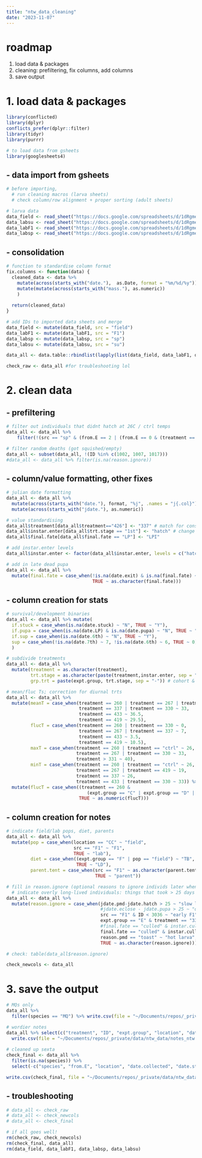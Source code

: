 ```yaml
---
title: "ntw_data_cleaning"
date: "2023-11-07"
---
```


# roadmap

1. load data & packages
2. cleaning: prefiltering, fix columns, add columns
3. save output

# 1. load data & packages
```r
library(conflicted)
library(dplyr)
conflicts_prefer(dplyr::filter)
library(tidyr)
library(purrr)

# to load data from gsheets
library(googlesheets4)
```

## - data import from gsheets

```r
# before importing,
  # run cleaning macros (larva sheets)
  # check column/row alignment + proper sorting (adult sheets)

# larva data
data_field <- read_sheet("https://docs.google.com/spreadsheets/d/1dRgmeeCW1Ou5ayrtXnEL6NBKLB3Leo9ZHec7Y9AFhm0/edit#gid=188618561", sheet = "june field", col_types = "c")
data_labsu <- read_sheet("https://docs.google.com/spreadsheets/d/1dRgmeeCW1Ou5ayrtXnEL6NBKLB3Leo9ZHec7Y9AFhm0/edit#gid=188618561", sheet="june 2023 lab", col_types = "c")
data_labF1 <- read_sheet("https://docs.google.com/spreadsheets/d/1dRgmeeCW1Ou5ayrtXnEL6NBKLB3Leo9ZHec7Y9AFhm0/edit#gid=188618561", sheet="lab F1", col_types = "c")
data_labsp <- read_sheet("https://docs.google.com/spreadsheets/d/1dRgmeeCW1Ou5ayrtXnEL6NBKLB3Leo9ZHec7Y9AFhm0/edit#gid=188618561", sheet="consolidated + tidyed", col_types = "c")
```

## - consolidation

```r
# function to standardise column format
fix.columns <- function(data) {
  cleaned_data <- data %>%
    mutate(across(starts_with("date."),  as.Date, format = "%m/%d/%y")) %>%
    mutate(mutate(across(starts_with("mass."), as.numeric))
    )
  
  return(cleaned_data)
}

# add IDs to imported data sheets and merge
data_field <- mutate(data_field, src = "field")
data_labF1 <- mutate(data_labF1, src = "F1")
data_labsp <- mutate(data_labsp, src = "sp")
data_labsu <- mutate(data_labsu, src = "su")

data_all <- data.table::rbindlist(lapply(list(data_field, data_labF1, data_labsp, data_labsu), fix.columns), fill = T)

check_raw <- data_all #for troubleshooting lol
```


# 2. clean data

## - prefiltering
```r
# filter out individuals that didnt hatch at 26C / ctrl temps
data_all <- data_all %>%
    filter(!(src == "sp" & (from.E == 2 | (from.E == 0 & (treatment == 337 | treatment == 330 | treatment == 267)))))

# filter random deaths (got squished/empty)
data_all <- subset(data_all, !(ID %in% c(1002, 1007, 1017)))
#data_all <- data_all %>% filter(is.na(reason.ignore))
```

## - column/value formatting, other fixes
```r
# julian date formatting
data_all <- data_all %>%
  mutate(across(starts_with("date."), format, "%j", .names = "j{.col}")) %>%
  mutate(across(starts_with("jdate."), as.numeric))

# value standardising
data_all$treatment[data_all$treatment=="426"] <- "337" # match for consistency
data_all$instar.enter[data_all$trt.stage == "1st"] <- "hatch" # change field 1sts to hatchlings
data_all$final.fate[data_all$final.fate == "LP"] <- "LPI"

# add instar.enter levels
data_all$instar.enter <- factor(data_all$instar.enter, levels = c("hatch", "1st", "3rd", "4th"))

# add in late dead pupa
data_all <- data_all %>%
  mutate(final.fate = case_when(!is.na(date.exit) & is.na(final.fate) ~ "pupa",
                                TRUE ~ as.character(final.fate)))
```

## - column creation for stats
```r
# survival/development binaries
data_all <- data_all %>% mutate(
  if.stuck = case_when(is.na(date.stuck) ~ "N", TRUE ~ "Y"),
  if.pupa = case_when(is.na(date.LP) & is.na(date.pupa) ~ "N", TRUE ~ "Y"),
  if.sup = case_when(is.na(date.6th) ~ "N", TRUE ~ "Y"),
  sup = case_when(!is.na(date.7th) ~ 7, !is.na(date.6th) ~ 6, TRUE ~ 0) # type of sup
  )

# subdivide treatments
data_all <- data_all %>%
  mutate(treatment = as.character(treatment),
         trt.stage = as.character(paste(treatment,instar.enter, sep = "-")), # treatment @ instar
         grp.trt = paste(expt.group, trt.stage, sep = "-")) # cohort & treatment

# mean/fluc Ts; correction for diurnal trts
data_all <- data_all %>%
  mutate(meanT = case_when(treatment == 260 | treatment == 267 | treatment == "ctrl" ~ 26,
                           treatment == 337 | treatment == 330 ~ 33,
                           treatment == 433 ~ 36.5,
                           treatment == 419 ~ 29.5),
         flucT = case_when(treatment == 260 | treatment == 330 ~ 0,
                           treatment == 267 | treatment == 337 ~ 7,
                           treatment == 433 ~ 3.5,
                           treatment == 419 ~ 10.5),
         maxT = case_when(treatment == 260 | treatment == "ctrl" ~ 26,
                          treatment == 267 | treatment == 330 ~ 33,
                          treatment > 331 ~ 40),
         minT = case_when(treatment == 260 | treatment == "ctrl" ~ 26,
                          treatment == 267 | treatment == 419 ~ 19,
                          treatment == 337 ~ 26,
                          treatment == 433 | treatment == 330 ~ 33)) %>%
  mutate(flucT = case_when((treatment == 260 & 
                              (expt.group == "C" | expt.group == "D" | expt.group == "E" | expt.group == "F" | expt.group == "G" | expt.group == "H")) ~ 2.5,
                           TRUE ~ as.numeric(flucT)))
```

## - column creation for notes
```r
# indicate field/lab pops, diet, parents
data_all <- data_all %>%
  mutate(pop = case_when(location == "CC" ~ "field",
                         src == "F1" ~ "F1",
                         TRUE ~ "lab"),
         diet = case_when((expt.group == "F" | pop == "field") ~ "TB",
                          TRUE ~ "LD"),
         parent.tent = case_when(src == "F1" ~ as.character(parent.tent),
                                 TRUE ~ "parent"))

# fill in reason.ignore (optional reasons to ignore individs later when graphing/stats/etc)
  # indicate overly long-lived individuals: things that took > 25 days to die
data_all <- data_all %>% 
  mutate(reason.ignore = case_when(jdate.pmd-jdate.hatch > 25 ~ "slow larva",
                                   #jdate.eclose - jdate.pupa > 25 ~ "diapaused?",
                                   src == "F1" & ID < 3036 ~ "early F1",
                                   expt.group == "E" & treatment == "337" & ID < 247 ~ "early field",
                                   #final.fate == "culled" & instar.culled == "pupa" ~ "winter culling",
                                   final.fate == "culled" & instar.culled != "pupa" ~ "culled larva",
                                   reason.pmd == "toast" ~ "hot larva",
                                   TRUE ~ as.character(reason.ignore)))

# check: table(data_all$reason.ignore)

check_newcols <- data_all
```

# 3. save the output

```r
# MQs only
data_all %>% 
  filter(species == "MQ") %>% write.csv(file = "~/Documents/repos/_private/data/ntw_data/clean-MQs.csv", row.names = FALSE)

# wordier notes
data_all %>% select(c("treatment", "ID", "expt.group", "location", "date.collected", "date.stuck", "time.in.approx", "dv", "mass.died", "pupa.deformities", "notes", "reason.pmd", "reason.ignore", ends_with(".stuck"), ends_with(".culled"))) %>%
  write.csv(file = "~/Documents/repos/_private/data/ntw_data/notes_ntw.csv", row.names = FALSE)
  
# cleaned up sexta
check_final <- data_all %>%
  filter(is.na(species)) %>% 
  select(-c("species", "from.E", "location", "date.collected", "date.stuck", "time.in.approx", "dv", "pupa.deformities", "mass.died", "toss.if", "old.date.pmd", "reason.pmd", "fate.code", "notes", "mass.stuck", "date.stuck", ends_with(".culled"), "eclose-3"))

write.csv(check_final, file = "~/Documents/repos/_private/data/ntw_data/clean-ntw.csv", row.names = FALSE)
```

## - troubleshooting

```r
# data_all <- check_raw
# data_all <- check_newcols
# data_all <- check_final
```

```r
# if all goes well!
rm(check_raw, check_newcols)
rm(check_final, data_all)
rm(data_field, data_labF1, data_labsp, data_labsu)
```
